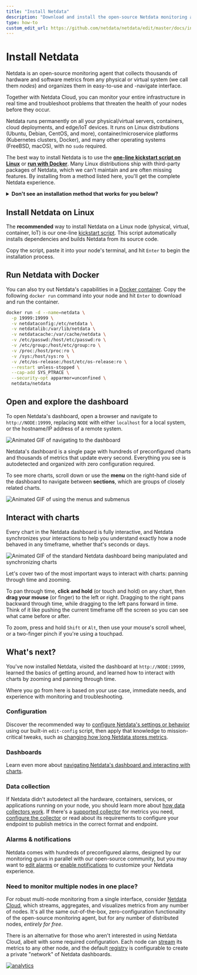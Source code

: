 ```yaml
---
title: "Install Netdata"
description: "Download and install the open-source Netdata monitoring agent on physical/virtual servers, Linux (Ubuntu/Debian/CentOS/etc), Docker, Kubernetes, and many others, often with one command."
type: how-to
custom_edit_url: https://github.com/netdata/netdata/edit/master/docs/install.mdx
---
```



# Install Netdata

Netdata is an open-source monitoring agent that collects thousands of hardware and software metrics from any physical or
virtual system (we call them _nodes_) and organizes them in easy-to-use and -navigate interface.

Together with Netdata Cloud, you can monitor your entire infrastructure in real time and troubleshoot problems that
threaten the health of your nodes before they occur.

Netdata runs permanently on all your physical/virtual servers, containers, cloud deployments, and edge/IoT devices. It
runs on Linux distributions (Ubuntu, Debian, CentOS, and more), container/microservice platforms (Kubernetes clusters,
Docker), and many other operating systems (FreeBSD, macOS), with no `sudo` required.

The best way to install Netdata is to use the **[one-line kickstart script on Linux](#install-netdata-on-linux)** or
**[run with Docker](#run-netdata-with-docker)**. Many Linux distributions ship with third-party packages of Netdata,
which we can't maintain and are often missing features. By installing from a method listed here, you'll get the complete
Netdata experience.

<details>
  <summary><strong>Don't see an installation method that works for you below?</strong></summary>
  <Install>
    <InstallBox
      to="/docs/agent/packaging/installer/methods/kickstart"
      os="Linux with one-line kickstart script" />
    <InstallBox
      to="/docs/agent/packaging/installer/methods/packages"
      os="Linux with .deb/.rpm" />
    <InstallBox
      to="/docs/agent/packaging/installer/methods/kickstart-64"
      os="Linux with static 64-bit binary" />
    <InstallBox
      to="/docs/agent/packaging/installer/methods/manual" 
      os="Linux from Git" />
    <InstallBox
      to="/docs/agent/packaging/installer/methods/source"
      os="Linux from source" />
    <InstallBox
      to="/docs/agent/packaging/installer/methods/offline" 
      os="Linux for offline nodes" />
    <InstallBox
      to="/docs/agent/packaging/installer/methods/docker"
      os="Docker" />
    <InstallBox
      to="/docs/agent/packaging/installer/methods/kubernetes"
      os="Kubernetes" />
    <InstallBox
      to="/docs/agent/packaging/installer/methods/macos"
      os="macOS" />
    <InstallBox
      to="/docs/agent/packaging/installer/methods/cloud-providers"
      os="Cloud providers (GCP, AWS, Azure)" />
    <InstallBox
      to="/docs/agent/packaging/installer/methods/freebsd"
      os="FreeBSD"
      community />
    <InstallBox
      to="/docs/agent/packaging/installer/methods/pfsense"
      os="pfSense" 
      community />
    <InstallBox
      to="/docs/agent/packaging/installer/methods/synology"
      os="Synology" 
      community />
    <InstallBox
      to="/docs/agent/packaging/installer/methods/alpine"
      os="Alpine" 
      community />
    <InstallBox
      to="/docs/agent/packaging/installer/methods/freenas"
      os="FreeNAS" 
      community />
  </Install>
</details>

## Install Netdata on Linux

The **recommended** way to install Netdata on a Linux node (physical, virtual, container, IoT) is our one-line
[kickstart script](/packaging/installer/methods/kickstart.md). This script automatically installs dependencies and
builds Netdata from its source code.

Copy the script, paste it into your node's terminal, and hit `Enter` to begin the installation process.

<OneLineInstall />

## Run Netdata with Docker

You can also try out Netdata's capabilities in a [Docker
container](https://learn.netdata.cloud/docs/agent/packaging/docker/). Copy the following `docker run` command into your
node and hit `Enter` to download and run the container.

```bash
docker run -d --name=netdata \
  -p 19999:19999 \
  -v netdataconfig:/etc/netdata \
  -v netdatalib:/var/lib/netdata \
  -v netdatacache:/var/cache/netdata \
  -v /etc/passwd:/host/etc/passwd:ro \
  -v /etc/group:/host/etc/group:ro \
  -v /proc:/host/proc:ro \
  -v /sys:/host/sys:ro \
  -v /etc/os-release:/host/etc/os-release:ro \
  --restart unless-stopped \
  --cap-add SYS_PTRACE \
  --security-opt apparmor=unconfined \
  netdata/netdata
```

## Open and explore the dashboard

To open Netdata's dashboard, open a browser and navigate to `http://NODE:19999`, replacing `NODE` with either
`localhost` for a local system, or the hostname/IP address of a remote system.

![Animated GIF of navigating to the
dashboard](https://user-images.githubusercontent.com/1153921/80825153-abaec600-8b94-11ea-8b17-1b770a2abaa9.gif)

Netdata's dashboard is a single page with hundreds of preconfigured charts and thousands of metrics that update every
second. Everything you see is autodetected and organized with zero configuration required.

To see more charts, scroll down or use the **menu** on the right-hand side of the dashboard to navigate between
**sections**, which are groups of closely related charts.

![Animated GIF of using the menus and
submenus](https://user-images.githubusercontent.com/1153921/80832425-7c528600-8ba1-11ea-8140-d0a17a62009b.gif)

## Interact with charts

Every chart in the Netdata dashboard is fully interactive, and Netdata synchronizes your interactions to help you
understand exactly how a node behaved in any timeframe, whether that's seconds or days.

![Animated GIF of the standard Netdata dashboard being manipulated and synchronizing
charts](https://user-images.githubusercontent.com/1153921/80839230-b034a800-8baf-11ea-9cb2-99c1e10f0f85.gif)

Let's cover two of the most important ways to interact with charts: panning through time and zooming.

To pan through time, **click and hold** (or touch and hold) on any chart, then **drag your mouse** (or finger) to the
left or right. Dragging to the right pans backward through time, while dragging to the left pans forward in time. Think
of it like pushing the current timeframe off the screen so you can see what came before or after.

To zoom, press and hold `Shift` or `Alt`, then use your mouse's scroll wheel, or a two-finger pinch if you're using a
touchpad.

## What's next?

You've now installed Netdata, visited the dashboard at `http://NODE:19999`, learned the basics of getting around, and
learned how to interact with charts by zooming and panning through time.

Where you go from here is based on your use case, immediate needs, and experience with monitoring and troubleshooting.

### Configuration

Discover the recommended way to [configure Netdata's settings or behavior](/docs/configure/nodes.md) using our built-in
`edit-config` script, then apply that knowledge to mission-critical tweaks, such as [changing how long Netdata stores
metrics](/docs/store/change-metrics-storage.md).

### Dashboards

Learn even more about [navigating Netdata's dashboard and interacting with
charts](/docs/visualize/interact-dashboards-charts.md).

### Data collection

If Netdata didn't autodetect all the hardware, containers, services, or applications running on your node, you should
learn more about [how data collectors work](/docs/collect/how-collectors-work.md). If there's a [supported
collector](/collectors/COLLECTORS.md) for metrics you need, [configure the collector](/docs/collect/enable-configure.md)
or read about its requirements to configure your endpoint to publish metrics in the correct format and endpoint.

### Alarms & notifications

Netdata comes with hundreds of preconfigured alarms, designed by our monitoring gurus in parallel with our open-source
community, but you may want to [edit alarms](/docs/monitor/configure-alarms.md) or [enable
notifications](/docs/monitor/enable-notifications.md) to customize your Netdata experience.

### Need to monitor multiple nodes in one place?

For robust multi-node monitoring from a single interface, consider [Netdata
Cloud](https://learn.netdata.cloud/docs/cloud), which streams, aggregates, and visualizes metrics from any number of
nodes. It's all the same out-of-the-box, zero-configuration functionality of the open-source monitoring agent, but for
any number of distributed nodes, _entirely for free_.

There is an alternative for those who aren't interested in using Netdata Cloud, albeit with some required configuration.
Each node can [stream](/streaming/README.md) its metrics to any other node, and the default
[registry](/registry/README.md) is configurable to create a private "network" of Netdata dashboards.

[![analytics](https://www.google-analytics.com/collect?v=1&aip=1&t=pageview&_s=1&ds=github&dr=https%3A%2F%2Fgithub.com%2Fnetdata%2Fnetdata&dl=https%3A%2F%2Fmy-netdata.io%2Fgithub%2Fdocs%2Finstall&_u=MAC~&cid=5792dfd7-8dc4-476b-af31-da2fdb9f93d2&tid=UA-64295674-3)](<>)
